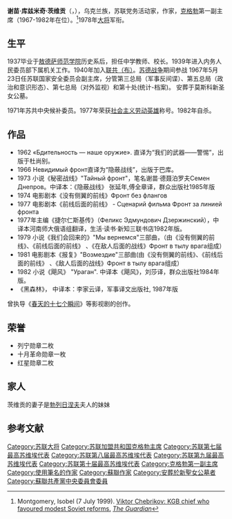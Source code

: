 {{Infobox Officeholder
| name                = 谢苗·库兹米奇·茨维贡
| image               =  
| nationality         = [[苏联|苏联]]  
| caption             = 
| office              = [[克格勃|克格勃]]第一副主席
| term_start          = 1967年
| term_end            = 1982年
| premier             =  
| predecessor         =  
| successor           =  
| birth_date          = {{birth date|1917|9|15|df=yes}}
| birth_place         = [[文尼察州|文尼察州]]切切利尼克区斯特拉季耶夫卡村
| death_date          = {{death date and age|1982|1|19|1917|9|15|df=yes}}
| death_place         = [[莫斯科|莫斯科]]
| party               = [[苏联共产党|苏联共产党]]
| otherparty          = [[乌克兰共产党|乌克兰共产党]]
|signature     = 
|awards={{{!}} style="background: transparent"
{{!}} {{社会主义劳动英雄}}
{{!}}}
{{{!}} style="background: transparent"
{{!}} {{列宁勋章}} {{!!}} {{列宁勋章}} {{!!}}{{十月革命勋章}}{{!!}}{{红星勋章}}
{{!}}-
{{!}}{{红星勋章}}{{!!}}{{战功奖章}}{{!!}}{{劳动优秀奖章}}{{!!}}{{纪念列宁诞辰一百周年奖章}}
{{!}}-
{{!}}{{守卫苏联国界有功奖章}}{{!!}}{{保卫莫斯科奖章}}{{!!}}{{保卫敖德萨奖章}}{{!!}}{{保卫斯大林格勒奖章}}
{{!}}-
{{!}}{{保卫高加索奖章}}{{!!}}{{卫国战争战胜德国奖章}} {{!!}}{{卫国战争胜利二十周年奖章}}{{!!}}{{卫国战争胜利三十周年奖章}}
{{!}}}
{{{!}} style="background: transparent"
{{!}} {{波兰复兴勋章|type=2}}
{{!}}}
}}
'''谢苗·库兹米奇·茨维贡'''（{{lang-ru|Семен Кузьмич Цвигун}}，{{bd|1917年|9月15日|1982年|1月19日}}），乌克兰族，苏联党务活动家，作家，[[克格勃|克格勃]]第一副主席（1967-1982年在位）。<ref name="guardianobit">Montgomery, Isobel (7 July 1999). [http://www.guardian.co.uk/obituaries/story/0,3604,291084,00.html Viktor Chebrikov: KGB chief who favoured modest Soviet reforms.] {{Wayback|url=http://www.guardian.co.uk/obituaries/story/0,3604,291084,00.html |date=20070310150202 }} ''[[The_Guardian|The Guardian]]''</ref>1978年[[大将_(苏联)|大将]]军衔。
==生平==
1937毕业于[[敖德萨师范学院|敖德萨师范学院]]历史系后，担任中学教师、校长。1939年进入内务人民委员部下属机关工作。1940年加入[[联共（布）|联共（布）]]。[[苏德战争|苏德战争]]期间参战<!--，转战于西南方面军、南方面军、北高加索方面军、斯大林格勒方面军、顿河方面军、西方面军以及敌后游击队。战后在摩尔达维亚苏维埃社会主义共和国国家安全部工作。1951年晋升为摩尔达维亚国家安全部副部长。1953年任摩尔达维亚国家安全委员会副主席兼内务部副部长。1955年任塔吉克苏维埃社会主义共和国国家安全委员会第一副主席。1957年任塔吉克苏维埃社会主义共和国国家安全委员会主席。1963年阿塞拜疆苏维埃社会主义共和国国家安全委员会主席。-->1967年5月23日任苏联国家安全委员会副主席，分管第三总局（军事反间谍）、第五总局（政治和意识形态）、第七总局（对外监视）和第十处(统计-档案)。<!-- 1967年11月24日苏联部长会议1082号决议增设了一个第一副主席职务，由茨维贡担任（同时两个第一副主席）。-->安葬于莫斯科新圣女公墓。

1971年苏共中央候补委员。1977年荣获[[社会主义劳动英雄|社会主义劳动英雄]]称号。1982年自杀。

==作品==
*1962  «Бдительность — наше оружие». 直译为“我们的武器——警惕”，出版于杜尚别。
*1966 Невидимый фронт直译为“隐蔽战线”，出版于巴库。
*1973 小说《秘密战线》"Тайный фронт"，笔名谢苗·德聂泊罗夫Семен Днепров。中译本：《隐蔽战线》 张延年,傅全章译，群众出版社1985年版
*1974 电影剧本《没有侧翼的前线》Фронт без флангов
*1977 电影剧本《前线后面的前线》 - Сценарий фильма Фронт за линией фронта 
*1977年主编《捷尔仁斯基传》（Феликс Эдмундович Дзержинский），中译本河南师大俄语组翻译，生活·读书·新知三联书店1982年版。
*1979 小说《我们会回来的》"Мы вернемся"三部曲，（由《没有侧翼的前线》、《前线后面的前线》 、《在敌人后面的战线》Фронт в тылу врага组成）
*1981 电影剧本《报复》"Возмездие"三部曲(由《没有侧翼的前线》、《前线后面的前线》 、《敌人后面的战线》Фронт в тылу врага组成） 
*1982 小说《飓风》 "Ураган". 中译本《飓风》，刘莎译，群众出版社1984年版。
*《黑森林》， 中译本：李家云译，军事译文出版社, 1987年版 

曾执导《[[春天的十七个瞬间|春天的十七个瞬间]]》等影视剧的创作。

==荣誉==
*列宁勋章二枚
*十月革命勋章一枚
*红星勋章二枚
==家人==
茨维贡的妻子是[[勃列日涅夫|勃列日涅夫]]夫人的妹妹      
==参考文献==
{{reflist|colwidth=30em}}

{{蘇聯大將}}
{{Authority control}}
{{DEFAULTSORT:Tsvigun, Semyon Kuzmich}}
[[Category:苏联大将|Category:苏联大将]]
[[Category:苏联加盟共和国克格勃主席|Category:苏联加盟共和国克格勃主席]]
[[Category:苏联第七届最高苏维埃代表|Category:苏联第七届最高苏维埃代表]]
[[Category:苏联第八届最高苏维埃代表|Category:苏联第八届最高苏维埃代表]]
[[Category:苏联第九届最高苏维埃代表|Category:苏联第九届最高苏维埃代表]]
[[Category:苏联第十届最高苏维埃代表|Category:苏联第十届最高苏维埃代表]]
[[Category:克格勃第一副主席|Category:克格勃第一副主席]]
[[Category:使用筆名的作家|Category:使用筆名的作家]]
[[Category:蘇聯作家|Category:蘇聯作家]]
[[Category:安葬於新聖女公墓者|Category:安葬於新聖女公墓者]]
[[Category:蘇聯共產黨中央委員會委員|Category:蘇聯共產黨中央委員會委員]]